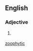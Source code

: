 {{also|zoophytic}}
==English==

===Adjective===
{{en-adj|-}}

# {{lb|en|rare}} {{alternative spelling of|zoophytic|lang=en}}

[[Category:English terms spelled with Ö|zoophytic]]